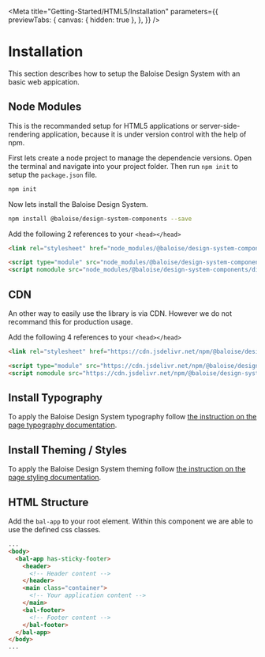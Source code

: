 
<Meta
  title="Getting-Started/HTML5/Installation"
  parameters={{
    previewTabs: {
      canvas: { hidden: true },
    },
  }}
/>

# Installation

This section describes how to setup the Baloise Design System with an basic web appication.

## Node Modules

This is the recommanded setup for HTML5 applications or server-side-rendering application, because it is under version control with the help of npm.

First lets create a node project to manage the dependencie versions. Open the terminal and navigate into your project folder. Then run `npm init` to setup the `package.json` file.

```bash
npm init
```

Now lets install the Baloise Design System.

```bash
npm install @baloise/design-system-components --save
```

Add the following 2 references to your `<head></head>`

```html
<link rel="stylesheet" href="node_modules/@baloise/design-system-components/dist/design-system-components/design-system-components.css" />

<script type="module" src="node_modules/@baloise/design-system-components/dist/design-system-components/design-system-components.esm.js"></script>
<script nomodule src="node_modules/@baloise/design-system-components/dist/design-system-components/design-system-components.js"></script>
```

## CDN

An other way to easily use the library is via CDN. However we do not recommand this for production usage.

Add the following 4 references to your `<head></head>`

```html
<link rel="stylesheet" href="https://cdn.jsdelivr.net/npm/@baloise/design-system-components/dist/design-system-components/design-system-components.css" />

<script type="module" src="https://cdn.jsdelivr.net/npm/@baloise/design-system-components/dist/design-system-components/design-system-components.esm.js"></script>
<script nomodule src="https://cdn.jsdelivr.net/npm/@baloise/design-system-components/dist/design-system-components/design-system-components.js"></script>
```

## Install Typography

To apply the Baloise Design System typography follow [the instruction on the page typography documentation](/design/typography.html#install-web-font).

## Install Theming / Styles

To apply the Baloise Design System theming follow [the instruction on the page styling documentation](/components/getting-started/theming.html).

## HTML Structure

Add the `bal-app` to your root element. Within this component we are able to use the defined css classes.

```html
...
<body>
  <bal-app has-sticky-footer>
    <header>
      <!-- Header content -->
    </header>
    <main class="container">
      <!-- Your application content -->
    </main>
    <bal-footer>
      <!-- Footer content -->
    </bal-footer>
  </bal-app>
</body>
...
```
